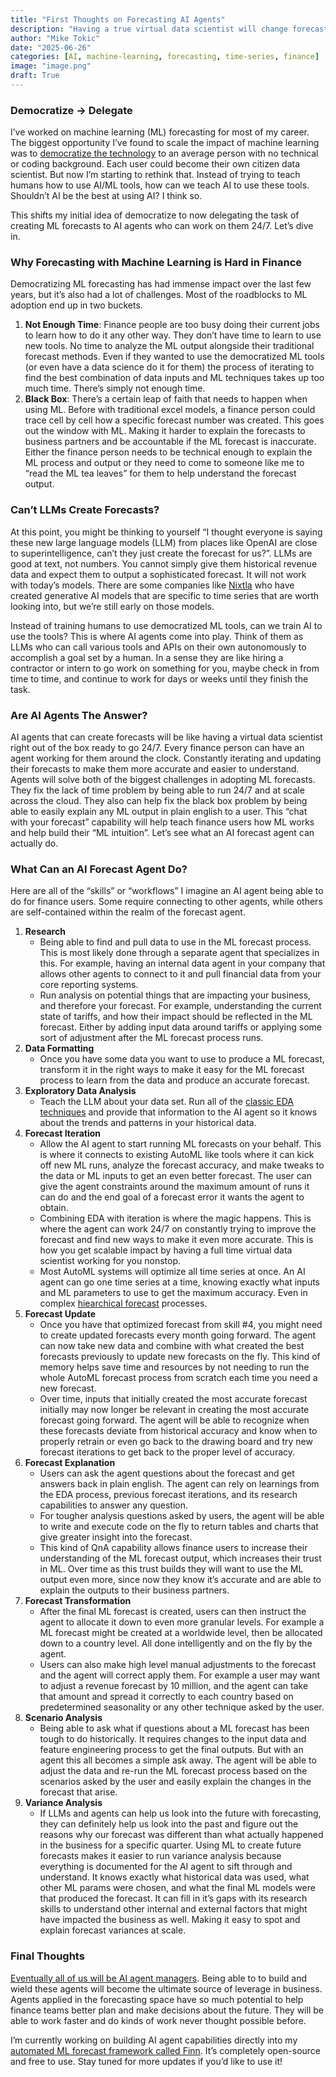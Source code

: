```yaml
---
title: "First Thoughts on Forecasting AI Agents"
description: "Having a true virtual data scientist will change forecasting forever"
author: "Mike Tokic"
date: "2025-06-26"
categories: [AI, machine-learning, forecasting, time-series, finance]
image: "image.png"
draft: True
---
```


### Democratize -> Delegate

I've worked on machine learning (ML) forecasting for most of my career. The biggest opportunity I've found to scale the impact of machine learning was to [democratize the technology](https://mftokic.github.io/posts/2024-07-15-msft-ml-fcst-journey-3/) to an average person with no technical or coding background. Each user could become their own citizen data scientist. But now I'm starting to rethink that. Instead of trying to teach humans how to use AI/ML tools, how can we teach AI to use these tools. Shouldn't AI be the best at using AI? I think so. 

This shifts my initial idea of democratize to now delegating the task of creating ML forecasts to AI agents who can work on them 24/7. Let's dive in. 

### Why Forecasting with Machine Learning is Hard in Finance

Democratizing ML forecasting has had immense impact over the last few years, but it's also had a lot of challenges. Most of the roadblocks to ML adoption end up in two buckets. 

1. **Not Enough Time**: Finance people are too busy doing their current jobs to learn how to do it any other way. They don't have time to learn to use new tools. No time to analyze the ML output alongside their traditional forecast methods. Even if they wanted to use the democratized ML tools (or even have a data science do it for them) the process of iterating to find the best combination of data inputs and ML techniques takes up too much time. There's simply not enough time. 
2. **Black Box**: There's a certain leap of faith that needs to happen when using ML. Before with traditional excel models, a finance person could trace cell by cell how a specific forecast number was created. This goes out the window with ML. Making it harder to explain the forecasts to business partners and be accountable if the ML forecast is inaccurate. Either the finance person needs to be technical enough to explain the ML process and output or they need to come to someone like me to "read the ML tea leaves" for them to help understand the forecast output. 

### Can't LLMs Create Forecasts? 

At this point, you might be thinking to yourself "I thought everyone is saying these new large language models (LLM) from places like OpenAI are close to superintelligence, can't they just create the forecast for us?". LLMs are good at text, not numbers. You cannot simply give them historical revenue data and expect them to output a sophisticated forecast. It will not work with today's models. There are some companies like [Nixtla](https://www.nixtla.io/) who have created generative AI models that are specific to time series that are worth looking into, but we're still early on those models. 

Instead of training humans to use democratized ML tools, can we train AI to use the tools? This is where AI agents come into play. Think of them as LLMs who can call various tools and APIs on their own autonomously to accomplish a goal set by a human. In a sense they are like hiring a contractor or intern to go work on something for you, maybe check in from time to time, and continue to work for days or weeks until they finish the task. 

### Are AI Agents The Answer? 

AI agents that can create forecasts will be like having a virtual data scientist right out of the box ready to go 24/7. Every finance person can have an agent working for them around the clock. Constantly iterating and updating their forecasts to make them more accurate and easier to understand. Agents will solve both of the biggest challenges in adopting ML forecasts. They fix the lack of time problem by being able to run 24/7 and at scale across the cloud. They also can help fix the black box problem by being able to easily explain any ML output in plain english to a user. This "chat with your forecast" capability will help teach finance users how ML works and help build their "ML intuition". Let's see what an AI forecast agent can actually do.  

### What Can an AI Forecast Agent Do?  

Here are all of the "skills" or "workflows" I imagine an AI agent being able to do for finance users. Some require connecting to other agents, while others are self-contained within the realm of the forecast agent. 

1. **Research**
    - Being able to find and pull data to use in the ML forecast process. This is most likely done through a separate agent that specializes in this. For example, having an internal data agent in your company that allows other agents to connect to it and pull financial data from your core reporting systems. 
    - Run analysis on potential things that are impacting your business, and therefore your forecast. For example, understanding the current state of tariffs, and how their impact should be reflected in the ML forecast. Either by adding input data around tariffs or applying some sort of adjustment after the ML forecast process runs. 
2. **Data Formatting**
    - Once you have some data you want to use to produce a ML forecast, transform it in the right ways to make it easy for the ML forecast process to learn from the data and produce an accurate forecast.
3. **Exploratory Data Analysis**
    - Teach the LLM about your data set. Run all of the [classic EDA techniques](https://mftokic.github.io/posts/2024-10-03-ts-fundamentals-eda/) and provide that information to the AI agent so it knows about the trends and patterns in your historical data.  
4. **Forecast Iteration**
    - Allow the AI agent to start running ML forecasts on your behalf. This is where it connects to existing AutoML like tools where it can kick off new ML runs, analyze the forecast accuracy, and make tweaks to the data or ML inputs to get an even better forecast. The user can give the agent constraints around the maximum amount of runs it can do and the end goal of a forecast error it wants the agent to obtain. 
    - Combining EDA with iteration is where the magic happens. This is where the agent can work 24/7 on constantly trying to improve the forecast and find new ways to make it even more accurate. This is how you get scalable impact by having a full time virtual data scientist working for you nonstop. 
    - Most AutoML systems will optimize all time series at once. An AI agent can go one time series at a time, knowing exactly what inputs and ML parameters to use to get the maximum accuracy. Even in complex [hiearchical forecast](https://otexts.com/fpp3/hierarchical.html) processes. 
5. **Forecast Update**
    - Once you have that optimized forecast from skill #4, you might need to create updated forecasts every month going forward. The agent can now take new data and combine with what created the best forecasts previously to update new forecasts on the fly. This kind of memory helps save time and resources by not needing to run the whole AutoML forecast process from scratch each time you need a new forecast. 
    - Over time, inputs that initially created the most accurate forecast initially may now longer be relevant in creating the most accurate forecast going forward. The agent will be able to recognize when these forecasts deviate from historical accuracy and know when to properly retrain or even go back to the drawing board and try new forecast iterations to get back to the proper level of accuracy. 
6. **Forecast Explanation**
    - Users can ask the agent questions about the forecast and get answers back in plain english. The agent can rely on learnings from the EDA process, previous forecast iterations, and its research capabilities to answer any question. 
    - For tougher analysis questions asked by users, the agent will be able to write and execute code on the fly to return tables and charts that give greater insight into the forecast. 
    - This kind of QnA capability allows finance users to increase their understanding of the ML forecast output, which increases their trust in ML. Over time as this trust builds they will want to use the ML output even more, since now they know it's accurate and are able to explain the outputs to their business partners. 
7. **Forecast Transformation**
    - After the final ML forecast is created, users can then instruct the agent to allocate it down to even more granular levels. For example a ML forecast might be created at a worldwide level, then be allocated down to a country level. All done intelligently and on the fly by the agent. 
    - Users can also make high level manual adjustments to the forecast and the agent will correct apply them. For example a user may want to adjust a revenue forecast by 10 million, and the agent can take that amount and spread it correctly to each country based on predetermined seasonality or any other technique asked by the user. 
8. **Scenario Analysis**
    - Being able to ask what if questions about a ML forecast has been tough to do historically. It requires changes to the input data and feature engineering process to get the final outputs. But with an agent this all becomes a simple ask away. The agent will be able to adjust the data and re-run the ML forecast process based on the scenarios asked by the user and easily explain the changes in the forecast that arise. 
9. **Variance Analysis**
    - If LLMs and agents can help us look into the future with forecasting, they can definitely help us look into the past and figure out the reasons why our forecast was different than what actually happened in the business for a specific quarter. Using ML to create future forecasts makes it easier to run variance analysis because everything is documented for the AI agent to sift through and understand. It knows exactly what historical data was used, what other ML params were chosen, and what the final ML models were that produced the forecast. It can fill in it's gaps with its research skills to understand other internal and external factors that might have impacted the business as well. Making it easy to spot and explain forecast variances at scale. 

### Final Thoughts 

[Eventually all of us will be AI agent managers](https://mftokic.github.io/posts/2025-05-24-agent-manager/). Being able to to build and wield these agents will become the ultimate source of leverage in business. Agents applied in the forecasting space have so much potential to help finance teams better plan and make decisions about the future. They will be able to work faster and do kinds of work never thought possible before. 

I'm currently working on building AI agent capabilities directly into my [automated ML forecast framework called Finn](https://microsoft.github.io/finnts/). It's completely open-source and free to use. Stay tuned for more updates if you'd like to use it!